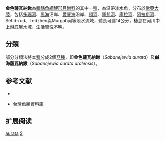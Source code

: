{{Speciesbox 
| taxon = Sabanejewia aurata
| status = DD
| status_system = IUCN3.1
| authority =  [[De_Filippi|De Filippi]], 1863
| synonyms = *''Cobitis aurata, De Filippi, 1863''
*''Sabanejewia aurata aurata, De Filippi, 1863''
*''Cobitis hohenackeri, Kessler, 1877''
*''Cobitis aralensis, Kessler, 1877''
*''Cobitis aurata aralensis, Kessler, 1877''
*''Sabanejewia aurata aralensis, Kessler, 1877''
}}
'''金色薩瓦納鰍'''為[[輻鰭魚綱|輻鰭魚綱]][[鯉形目|鯉形目]][[鰍科|鰍科]]的其中一[[種|種]]，為温帶淡水魚，分布於[[歐亞大陸|歐亞大陸]]，包括[[多瑙河|多瑙河]]、[[黑海|黑海]]沿岸、[[愛琴海|愛琴海]]沿岸、[[頓河|頓河]]、[[庫邦河|庫邦河]]、[[庫拉河|庫拉河]]、[[阿拉斯河|阿拉斯河]]、Sefid-rud、Tedzhen與Murgab河等淡水流域，體長可達14公分，棲息在河川中上游底層水域，生活習性不明。

== 分類 ==
部分分類法將本[[種|種]]分成2個[[亞種|亞種]]，即'''金色薩瓦納鰍'''（''Sabanejewia aurata''）及'''鹹海薩瓦納鰍'''（''Sabanejewia aurata aralensis''）。

== 参考文献 ==
{{refbegin}}
*{{FishBase_species|genus=Sabanejewia|species=aurata|year=2014|month=2}}
{{refend}}
*[https://web.archive.org/web/20160526235836/http://fishdb.sinica.edu.tw/AjaxTree/tree.php 台灣魚類資料庫]

== 扩展阅读 ==
{{refbegin}}
{{wikispecies-inline|Sabanejewia aurata|金色薩瓦納鰍}}
{{refend}}
{{Taxonbar|from=Q431584}}

[[Category:薩瓦納鰍屬|aurata]]
[[Category:1863年描述的鱼类|S]]
